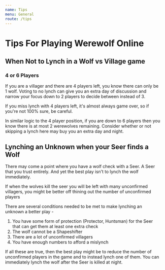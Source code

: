 ```yaml
---
name: Tips
menu: General
route: /tips
---
```


# Tips For Playing Werewolf Online

## When Not to Lynch in a Wolf vs Village game

### 4 or 6 Players

If you are a villager and there are 4 players left, you know there can
only be 1 wolf. Voting to no lynch can give you an extra day of
discussion and narrow your focus down to 2 players to decide between
instead of 3.

If you miss lynch with 4 players left, it's almost always game over, so
if you're not 100% sure, be careful.

In similar logic to the 4 player position, if you are down to 6 players
then you know there is at most 2 werewolves remaining. Consider whether
or not skipping a lynch here may buy you an extra day and night.

## Lynching an Unknown when your Seer finds a Wolf

There may come a point where you have a wolf check with a Seer. A Seer
that you trust entirely. And yet the best play isn't to lynch the wolf
immediately.

If when the wolves kill the seer you will be left with many unconfirmed
villagers, you might be better off thining out the number of unconfirmed
players

There are several conditions needed to be met to make lynching an
unknown a better play -

1.  You have some form of protection (Protector, Huntsman) for the Seer
    that can get them at least one extra check
2.  The wolf cannot be a Shapeshifter
3.  There are a lot of unconfirmed villagers
4.  You have enough numbers to afford a mislynch

If all these are true, then the best play might be to reduce the number
of unconfirmed players in the game and to instead lynch one of them. You
can immediately lynch the wolf after the Seer is killed at night.
